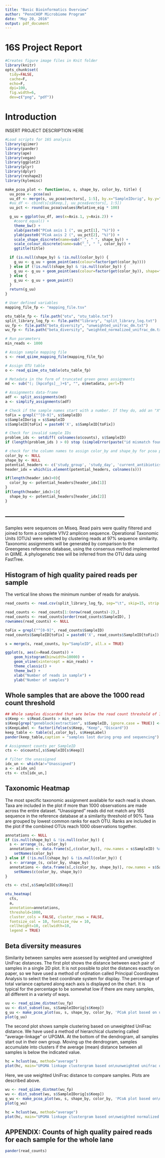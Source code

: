 ```yaml
---
title: "Basic Bioinformatics Overview"
author: "PennCHOP Microbiome Program"
date: "May 20, 2016"
output: pdf_document
---
```

# 16S Project Report
```r
#Creates figure image files in Knit folder
library(knitr)
opts_chunk$set(
  tidy=FALSE,
  cache=F,
  echo=F,
  dpi=100,
  fig.width=6,
  dev=c("png", "pdf"))
```

# Introduction
INSERT PROJECT DESCRIPTION HERE

```r
#Load scripts for 16S analysis
library(qiimer)
library(pander)
library(ape)
library(vegan)
library(ggplot2)
library(plyr)
library(dplyr)
library(reshape2)
library(kylemisc)
```

```r
make_pcoa_plot <- function(uu, s, shape_by, color_by, title) {
  uu_pcoa <- pcoa(uu)
  uu_df <- merge(s, uu_pcoa$vectors[, 1:5], by.x="SampleIDorig", by.y="row.names")
  #uu_df <- cbind(s[s$Keep,], uu_pcoa$vectors[, 1:5])
  uu_pct <- round(uu_pcoa$values$Relative_eig * 100)

  g_uu = ggplot(uu_df, aes(x=Axis.1, y=Axis.2)) +
    #coord_equal() +
    theme_bw() +
    xlab(paste0("PCoA axis 1 (", uu_pct[1], "%)")) +
    ylab(paste0("PCoA axis 2 (", uu_pct[2], "%)")) +
    scale_shape_discrete(name=sub("_", " ", shape_by)) + 
    scale_colour_discrete(name=sub("_", " ", color_by)) +
    ggtitle(title)

  if (is.null(shape_by) & !is.null(color_by)) {
    g_uu <- g_uu + geom_point(aes(colour=factor(get(color_by))))
  } else if (!is.null(shape_by) & !is.null(color_by)) {
    g_uu <- g_uu + geom_point(aes(colour=factor(get(color_by)), shape=factor(get(shape_by))))
  } else {
    g_uu <- g_uu + geom_point()
  }
  return(g_uu)
}
```


```r
# User defined variables
mapping_file_fp <- "mapping_file.tsv"

otu_table_fp <- file.path("otu", "otu_table.txt")
split_library_log_fp <- file.path("library", "split_library_log.txt")
uu_fp <- file.path("beta_diversity", "unweighted_unifrac_dm.txt")
wu_fp <- file.path("beta_diversity", "weighted_normalized_unifrac_dm.txt")

# Run parameters
min_reads <- 1000
```

```r
# Assign sample mapping file
s <- read_qiime_mapping_file(mapping_file_fp)

# Assign OTU table
o <- read_qiime_otu_table(otu_table_fp)

# Metadata in the form of truncated green genes assignments
md <- sub("(; [kpcofgs]__)+$", "", o$metadata, perl=T)

# Assignments data-frame
adf <- split_assignments(md)
a <- simplify_assignments(adf)

# Check if the sample names start with a number. If they do, add an "X" to the front
toFix = grepl("^[0-9]", s$SampleID)
s$SampleIDorig = s$SampleID
s$SampleID[toFix] = paste0('X', s$SampleID[toFix])

# Check for invalid sample IDs
problem_ids <- setdiff( colnames(o$counts), s$SampleID)
if (length(problem_ids ) > 0) stop (simpleError(paste("id mismatch found", problem_ids, collapse=" ")))

# check for the column names to assign color_by and shape_by for pcoa plots
color_by <- NULL
shape_by <- NULL
potential_headers <- c('study_group', 'study_day', 'current_antibiotics', 'cage_number', 'mouse_strain')
header_idx = which(is.element(potential_headers, colnames(s)))

if(length(header_idx)>0){
  color_by <- potential_headers[header_idx[1]]
}
if(length(header_idx)>1){
  shape_by <- potential_headers[header_idx[2]]
}

```

## --------------------------------------------------------

Samples were sequences on Miseq. Read pairs were quality filtered and joined to form a complete V1V2 amplicon sequence.  Operational Taxonomic Units (OTUs) were selected by clustering reads at 97% sequence similarity.  Taxonomic assignments will be generated by comparison to the Greengenes reference database, using the consensus method implemented in QIIME.  A phylogenetic tree will be inferred from the OTU data using FastTree. 

\newpage

## Histogram of high quality paired reads per sample

The vertical line shows the minimum number of reads for analysis.

```r
read_counts <- read.csv(split_library_log_fp, sep="\t", skip=15, strip.white = FALSE, blank.lines.skip = TRUE,  header=FALSE, col.names=c("SampleID", "Read Counts"), stringsAsFactors = FALSE)

read_counts <- read_counts[1:(nrow(read_counts)-2),]
read_counts <- read_counts[order(read_counts$SampleID), ]
rownames(read_counts) <- NULL

toFix = grepl("^[0-9]", read_counts$SampleID)
read_counts$SampleID[toFix] = paste0('X', read_counts$SampleID[toFix])

s = merge(s, read_counts, by="SampleID", all.x = TRUE)

ggplot(s, aes(x=Read.Counts)) +
    geom_histogram(binwidth=10000) +
    geom_vline(xintercept = min_reads) +
    theme_classic() +
    theme_bw() + 
    xlab("Number of reads in sample") +
    ylab("Number of samples")

```

## Whole samples that are above the 1000 read count threshold
```r
## Whole samples discarded that are below the read count threshold of 1000
s$Keep <- s$Read.Counts > min_reads
s$Keep[grep("geneblock|extraction", s$SampleID, ignore.case = TRUE)] <- FALSE
s$KeepLabel <- factor(ifelse(s$Keep, "Keep", "Discard"))
keep_table <- table(s[,color_by], s$KeepLabel)
pander(keep_table,caption = "samples lost during prep and sequencing")
```

```r
# Assignment counts per SampleID
cts <- o$counts[,s$SampleID[s$Keep]]

# filter the unassigned
idx_un <- which(a!="Unassigned")
a <- a[idx_un]
cts <- cts[idx_un,]
```

## Taxonomic Heatmap
The most specific taxonomic assignment available for each read is shown. Taxa are included in the plot if more than 1000 observations are made across the entire dataset. "Unassigned" reads did not match any 16S sequence in the reference database at a similarity threshold of 90%
Taxa are grouped by lowest common ranks for each OTU. Ranks are included in the plot if the combined OTUs reach 1000 observations together.
```r
annotations <- NULL
if (is.null(shape_by) & !is.null(color_by)) {
  s <- arrange_(s, color_by) 
  annotations <- data.frame(s[,c(color_by)], row.names = s$SampleID) %>%
    setNames(color_by)
} else if (!is.null(shape_by) & !is.null(color_by)) {
  s <- arrange_(s, color_by, shape_by) 
  annotations <- data.frame(s[,c(color_by, shape_by)], row.names = s$SampleID) %>%
    setNames(c(color_by, shape_by))
}

cts <- cts[,s$SampleID[s$Keep]]
```

```r
otu_heatmap(
  cts,
  a,
  annotation=annotations,
  threshold=1000,
  cluster_cols = FALSE, cluster_rows = FALSE,
  fontsize_col = 10, fontsize_row = 10,
  cellheight=10, cellwidth=10,
  legend = TRUE)

```


## Beta diversity measures

Similarity between samples were assessed by weighted and unweighted UniFrac distances. The first plot shows the distance between each pair of samples in a single 2D plot. It is not possible to plot the distances exactly on paper, so we have used a method of ordination called Principal Coordinates Analysis to select the best coordinate system for display. The percentage of total variance captured along each axis is displayed on the chart. It is typical for the percentage to be somewhat low if there are many samples, all different in a variety of ways. 

```r
uu <- read_qiime_distmat(uu_fp)
uu <- dist_subset(uu, s$SampleIDorig[s$Keep])
g_uu <- make_pcoa_plot(uu, s, shape_by, color_by, 'PCoA plot based on unweighted unifrac distances')
plot(g_uu)
```

The second plot shows sample clustering based on unweighted UniFrac distance. We have used a method of hierarchical clustering called "average-linkage" or UPGMA. At the bottom of the dendrogram, all samples start out in their own group. Moving up the dendrogram, samples accumulate into clusters if the average (mean) distance between all samples is below the indicated value.

```r
hc = hclust(uu, method="average")
plot(hc, main="UPGMA linkage clustergram based on\nunweighted unifrac distances", xlab="", ylab="distance", sub = "")
```

\newpage

Here, we use weighted UniFrac distance to compare samples. Plots are described above.

```r
wu <- read_qiime_distmat(wu_fp)
wu <- dist_subset(wu, s$SampleIDorig[s$Keep])
g_wu <- make_pcoa_plot(wu, s, shape_by, color_by, 'PCoA plot based on\nweighted normalized UniFrac distances')
plot(g_wu)
```


```r
hc = hclust(wu, method="average")
plot(hc, main="UPGMA linkage clustergram based on\nweighted normalized UniFrac distances", xlab="", ylab="distance", sub="")
```

\newpage

## APPENDIX: Counts of high quality paired reads for each sample for the whole lane
```r
pander(read_counts)
```

